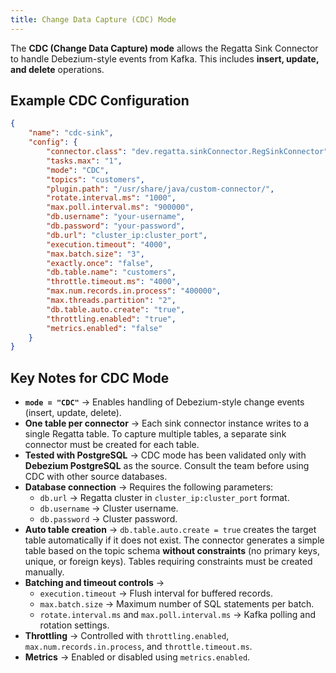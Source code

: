 ```yaml
---
title: Change Data Capture (CDC) Mode
---
```


The **CDC (Change Data Capture) mode** allows the Regatta Sink Connector to handle Debezium-style events from Kafka.
This includes **insert, update, and delete** operations.

## Example CDC Configuration

```json
{
    "name": "cdc-sink",
    "config": {
        "connector.class": "dev.regatta.sinkConnector.RegSinkConnector",
        "tasks.max": "1",
        "mode": "CDC",
        "topics": "customers",
        "plugin.path": "/usr/share/java/custom-connector/",
        "rotate.interval.ms": "1000",
        "max.poll.interval.ms": "900000",
        "db.username": "your-username",
        "db.password": "your-password",
        "db.url": "cluster_ip:cluster_port",
        "execution.timeout": "4000",
        "max.batch.size": "3",
        "exactly.once": "false",
        "db.table.name": "customers",
        "throttle.timeout.ms": "4000",
        "max.num.records.in.process": "400000",
        "max.threads.partition": "2",
        "db.table.auto.create": "true",
        "throttling.enabled": "true",
        "metrics.enabled": "false"
    }
}
```

## Key Notes for CDC Mode

- **`mode = "CDC"`** → Enables handling of Debezium-style change events (insert, update, delete).
- **One table per connector** → Each sink connector instance writes to a single Regatta table. To capture multiple tables, a separate sink connector must be created for each table.
- **Tested with PostgreSQL** → CDC mode has been validated only with **Debezium PostgreSQL** as the source. Consult the team before using CDC with other source databases.
- **Database connection** → Requires the following parameters:
  - `db.url` → Regatta cluster in `cluster_ip:cluster_port` format.
  - `db.username` → Cluster username.
  - `db.password` → Cluster password.
- **Auto table creation** → `db.table.auto.create = true` creates the target table automatically if it does not exist.
  The connector generates a simple table based on the topic schema **without constraints** (no primary keys, unique, or foreign keys).
  Tables requiring constraints must be created manually.
- **Batching and timeout controls** →
  - `execution.timeout` → Flush interval for buffered records.
  - `max.batch.size` → Maximum number of SQL statements per batch.
  - `rotate.interval.ms` and `max.poll.interval.ms` → Kafka polling and rotation settings.
- **Throttling** → Controlled with `throttling.enabled`, `max.num.records.in.process`, and `throttle.timeout.ms`.
- **Metrics** → Enabled or disabled using `metrics.enabled`.

